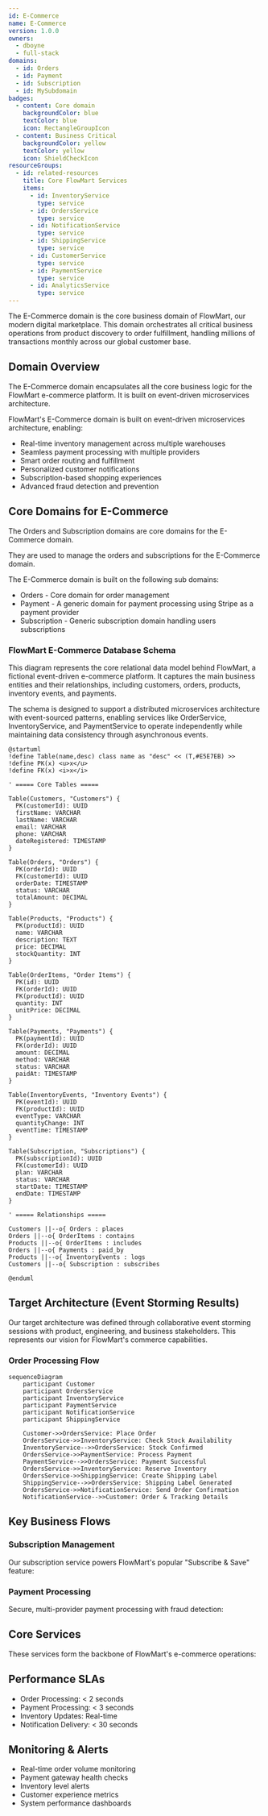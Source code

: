 ```yaml
---
id: E-Commerce
name: E-Commerce
version: 1.0.0
owners:
  - dboyne
  - full-stack
domains:
  - id: Orders
  - id: Payment
  - id: Subscription
  - id: MySubdomain
badges:
  - content: Core domain
    backgroundColor: blue
    textColor: blue
    icon: RectangleGroupIcon
  - content: Business Critical
    backgroundColor: yellow
    textColor: yellow
    icon: ShieldCheckIcon
resourceGroups:
  - id: related-resources
    title: Core FlowMart Services
    items:
      - id: InventoryService
        type: service
      - id: OrdersService
        type: service
      - id: NotificationService
        type: service
      - id: ShippingService
        type: service
      - id: CustomerService
        type: service
      - id: PaymentService
        type: service
      - id: AnalyticsService
        type: service
---
```



The E-Commerce domain is the core business domain of FlowMart, our modern digital marketplace. This domain orchestrates all critical business operations from product discovery to order fulfillment, handling millions of transactions monthly across our global customer base.


<Tiles>
    <Tile 
        icon="UserGroupIcon" 
        href="/docs/teams/full-stack" 
        title="Engineering Support" 
        description="Questions? Contact our full-stack team for technical support" 
    />
    <Tile 
        icon="RectangleGroupIcon" 
        href={`/visualiser/domains/${frontmatter.id}/${frontmatter.version}`} 
        title="Domain Architecture" 
        description="Explore our domain structure and service interactions" 
    />
    <Tile 
        icon="CircleStackIcon" 
        href={`#flowmart-e-commerce-database-schema`} 
        title="Database Schema" 
        description="Explore our database schema for the E-Commerce domain" 
    />
    <Tile 
        icon="RectangleGroupIcon" 
        href={`#target-architecture-event-storming-results`} 
        title="Target Architecture" 
        description="Explore our target architecture for the E-Commerce domain" 
    />
</Tiles>

## Domain Overview

The E-Commerce domain encapsulates all the core business logic for the FlowMart e-commerce platform. It is built on event-driven microservices architecture.

<NodeGraph  />

FlowMart's E-Commerce domain is built on event-driven microservices architecture, enabling:
- Real-time inventory management across multiple warehouses
- Seamless payment processing with multiple providers
- Smart order routing and fulfillment
- Personalized customer notifications
- Subscription-based shopping experiences
- Advanced fraud detection and prevention

## Core Domains for E-Commerce

The <ResourceLink id="Orders" type="domain">Orders</ResourceLink> and <ResourceLink id="Subscriptions" type="domain">Subscription</ResourceLink> domains are core domains for the E-Commerce domain.

<span class="not-prose">They are used to manage the orders and subscriptions for the E-Commerce domain.</span>

<div class="grid grid-cols-2 gap-4 not-prose">
  <NodeGraph id="Orders" version="0.0.3" type="domain" />
  <NodeGraph id="Subscriptions" version="0.0.1" type="domain" />
</div>

The E-Commerce domain is built on the following sub domains:

- <ResourceLink id="Orders" type="domain">Orders</ResourceLink> - Core domain for order management
- <ResourceLink id="Payment" type="domain">Payment</ResourceLink> - A generic domain for payment processing using Stripe as a payment provider
- <ResourceLink id="Subscriptions" type="domain">Subscription</ResourceLink> - Generic subscription domain handling users subscriptions


### FlowMart E-Commerce Database Schema

This diagram represents the core relational data model behind FlowMart, a fictional event-driven e-commerce platform. It captures the main business entities and their relationships, including customers, orders, products, inventory events, and payments.

The schema is designed to support a distributed microservices architecture with event-sourced patterns, enabling services like OrderService, InventoryService, and PaymentService to operate independently while maintaining data consistency through asynchronous events.

```plantuml
@startuml
!define Table(name,desc) class name as "desc" << (T,#E5E7EB) >>
!define PK(x) <u>x</u>
!define FK(x) <i>x</i>

' ===== Core Tables =====

Table(Customers, "Customers") {
  PK(customerId): UUID
  firstName: VARCHAR
  lastName: VARCHAR
  email: VARCHAR
  phone: VARCHAR
  dateRegistered: TIMESTAMP
}

Table(Orders, "Orders") {
  PK(orderId): UUID
  FK(customerId): UUID
  orderDate: TIMESTAMP
  status: VARCHAR
  totalAmount: DECIMAL
}

Table(Products, "Products") {
  PK(productId): UUID
  name: VARCHAR
  description: TEXT
  price: DECIMAL
  stockQuantity: INT
}

Table(OrderItems, "Order Items") {
  PK(id): UUID
  FK(orderId): UUID
  FK(productId): UUID
  quantity: INT
  unitPrice: DECIMAL
}

Table(Payments, "Payments") {
  PK(paymentId): UUID
  FK(orderId): UUID
  amount: DECIMAL
  method: VARCHAR
  status: VARCHAR
  paidAt: TIMESTAMP
}

Table(InventoryEvents, "Inventory Events") {
  PK(eventId): UUID
  FK(productId): UUID
  eventType: VARCHAR
  quantityChange: INT
  eventTime: TIMESTAMP
}

Table(Subscription, "Subscriptions") {
  PK(subscriptionId): UUID
  FK(customerId): UUID
  plan: VARCHAR
  status: VARCHAR
  startDate: TIMESTAMP
  endDate: TIMESTAMP
}

' ===== Relationships =====

Customers ||--o{ Orders : places
Orders ||--o{ OrderItems : contains
Products ||--o{ OrderItems : includes
Orders ||--o{ Payments : paid_by
Products ||--o{ InventoryEvents : logs
Customers ||--o{ Subscription : subscribes

@enduml

```

## Target Architecture (Event Storming Results)

Our target architecture was defined through collaborative event storming sessions with product, engineering, and business stakeholders. This represents our vision for FlowMart's commerce capabilities.

<Miro boardId="uXjVIHCImos=/" moveToWidget="3074457347671667709" edit={false} />


### Order Processing Flow

```mermaid
sequenceDiagram
    participant Customer
    participant OrdersService
    participant InventoryService
    participant PaymentService
    participant NotificationService
    participant ShippingService

    Customer->>OrdersService: Place Order
    OrdersService->>InventoryService: Check Stock Availability
    InventoryService-->>OrdersService: Stock Confirmed
    OrdersService->>PaymentService: Process Payment
    PaymentService-->>OrdersService: Payment Successful
    OrdersService->>InventoryService: Reserve Inventory
    OrdersService->>ShippingService: Create Shipping Label
    ShippingService-->>OrdersService: Shipping Label Generated
    OrdersService->>NotificationService: Send Order Confirmation
    NotificationService-->>Customer: Order & Tracking Details
```

## Key Business Flows

### Subscription Management
Our subscription service powers FlowMart's popular "Subscribe & Save" feature:

<Flow id="CancelSubscription" version="latest" includeKey={false} />

### Payment Processing
Secure, multi-provider payment processing with fraud detection:

<Flow id="PaymentFlow" version="latest" includeKey={false} />

## Core Services

These services form the backbone of FlowMart's e-commerce operations:

<ResourceGroupTable 
    id="related-resources" 
    limit={7} 
    showOwners={true} 
    description="Essential services powering our e-commerce platform" 
/>

## Performance SLAs

- Order Processing: < 2 seconds
- Payment Processing: < 3 seconds
- Inventory Updates: Real-time
- Notification Delivery: < 30 seconds

## Monitoring & Alerts

- Real-time order volume monitoring
- Payment gateway health checks
- Inventory level alerts
- Customer experience metrics
- System performance dashboards

<Footer />
